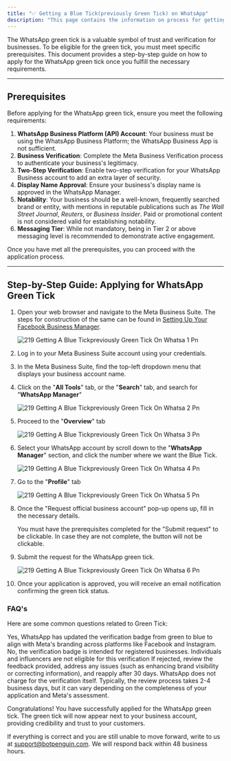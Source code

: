 ```yaml
---
title: "✅ Getting a Blue Tick(previously Green Tick) on WhatsApp"
description: "This page contains the information on process for getting green tick on WhatsApp business API account."
---
```


The WhatsApp green tick is a valuable symbol of trust and verification for businesses. To be eligible for the green tick, you must meet specific prerequisites. This document provides a step-by-step guide on how to apply for the WhatsApp green tick once you fulfill the necessary requirements.

---

## **Prerequisites**

Before applying for the WhatsApp green tick, ensure you meet the following requirements:

1. **WhatsApp Business Platform (API) Account**: Your business must be using the WhatsApp Business Platform; the WhatsApp Business App is not sufficient.​
2. **Business Verification**: Complete the Meta Business Verification process to authenticate your business's legitimacy.​
3. **Two-Step Verification**: Enable two-step verification for your WhatsApp Business account to add an extra layer of security.​
4. **Display Name Approval**: Ensure your business's display name is approved in the WhatsApp Manager.​
5. **Notability**: Your business should be a well-known, frequently searched brand or entity, with mentions in reputable publications such as _The Wall Street Journal_, _Reuters_, or _Business Insider_. Paid or promotional content is not considered valid for establishing notability.​
6. **Messaging Tier**: While not mandatory, being in Tier 2 or above messaging level is recommended to demonstrate active engagement.

Once you have met all the prerequisites, you can proceed with the application process.

---

## **Step-by-Step Guide: Applying for WhatsApp Green Tick**

 1. Open your web browser and navigate to the Meta Business Suite. The steps for construction of the same can be found in [Setting Up Your Facebook Business Manager](https://help.botpenguin.com/platform-guidelines-and-training/whatsapp-cloud-api-by-meta/setting-up-your-facebook-business-manager).

    ![219 Getting A Blue Tickpreviously Green Tick On Whatsa 1 Pn](/images/platform-guidelines-training/getting-blue-tick/219.getting_a_blue_tickpreviously_green_tick_on_whatsa-1.png)
 2. Log in to your Meta Business Suite account using your credentials.
 3. In the Meta Business Suite, find the top-left dropdown menu that displays your business account name.
 4. Click on the "**All Tools**" tab, or the "**Search**" tab, and search for "**WhatsApp Manager**"

    ![219 Getting A Blue Tickpreviously Green Tick On Whatsa 2 Pn](/images/platform-guidelines-training/getting-blue-tick/219.getting_a_blue_tickpreviously_green_tick_on_whatsa-2.png)
 5. Proceed to the "**Overview**" tab

    ![219 Getting A Blue Tickpreviously Green Tick On Whatsa 3 Pn](/images/platform-guidelines-training/getting-blue-tick/219.getting_a_blue_tickpreviously_green_tick_on_whatsa-3.png)
 6. Select your WhatsApp account by scroll down to the "**WhatsApp Manager**" section, and click the number where we want the Blue Tick.

    ![219 Getting A Blue Tickpreviously Green Tick On Whatsa 4 Pn](/images/platform-guidelines-training/getting-blue-tick/219.getting_a_blue_tickpreviously_green_tick_on_whatsa-4.png)
 7. Go to the "**Profile**" tab

    ![219 Getting A Blue Tickpreviously Green Tick On Whatsa 5 Pn](/images/platform-guidelines-training/getting-blue-tick/219.getting_a_blue_tickpreviously_green_tick_on_whatsa-5.png)
 8. Once the "Request official business account" pop-up opens up, fill in the necessary details.

    <Note>
      You must have the prerequisites completed for the "Submit request" to be clickable. In case they are not complete, the button will not be clickable.
    </Note>
 9. Submit the request for the WhatsApp green tick.

    ![219 Getting A Blue Tickpreviously Green Tick On Whatsa 6 Pn](/images/platform-guidelines-training/getting-blue-tick/219.getting_a_blue_tickpreviously_green_tick_on_whatsa-6.png)
10. Once your application is approved, you will receive an email notification confirming the green tick status.

### **FAQ's**

Here are some common questions related to Green Tick:

<AccordionGroup>
  <Accordion title="Is the WhatsApp green tick now a blue tick?">
    Yes, WhatsApp has updated the verification badge from green to blue to align with Meta's branding across platforms like Facebook and Instagram.
  </Accordion>
  <Accordion title="Can individuals or influencers apply for verification badge">
    No, the verification badge is intended for registered businesses. Individuals and influencers are not eligible for this verification
  </Accordion>
  <Accordion title="What if my application is rejected?">
    If rejected, review the feedback provided, address any issues (such as enhancing brand visibility or correcting information), and reapply after 30 days.
  </Accordion>
  <Accordion title="Is there a fee for obtaining a verification badge?">
    WhatsApp does not charge for the verification itself.
  </Accordion>
  <Accordion title="How long does the verification process take?">
    Typically, the review process takes 2-4 business days, but it can vary depending on the completeness of your application and Meta's assessment.
  </Accordion>
</AccordionGroup>

Congratulations\! You have successfully applied for the WhatsApp green tick. The green tick will now appear next to your business account, providing credibility and trust to your customers.

If everything is correct and you are still unable to move forward, write to us at [support@botpenguin.com](mailto:support@botpenguin.com). We will respond back within 48 business hours.